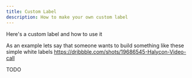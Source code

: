 ```yaml
---
title: Custom Label
description: How to make your own custom label
---
```


Here's a custom label and how to use it

As an example lets say that someone wants to build something like these simple white labels
https://dribbble.com/shots/19686545-Halycon-Video-call

TODO

